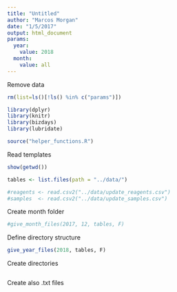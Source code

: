 ```yaml
---
title: "Untitled"
author: "Marcos Morgan"
date: "1/5/2017"
output: html_document
params:
  year:
    value: 2018
  month:
    value: all
---
```


Remove data
```r
rm(list=ls()[!ls() %in% c("params")])
```

<!-- Load libraries --> 
```r
library(dplyr)
library(knitr)
library(bizdays)
library(lubridate)

source("helper_functions.R")
```

Read templates
```r
show(getwd())

tables <- list.files(path = "../data/")

#reagents <- read.csv2("../data/update_reagents.csv") 
#samples  <- read.csv2("../data/update_samples.csv")
```

Create month folder
```r
#give_month_files(2017, 12, tables, F)
```

Define directory structure
```r
give_year_files(2018, tables, F)
```

Create directories
```r

```

Create also .txt files
```r

```

